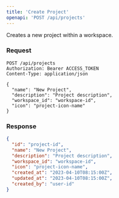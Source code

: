 ```yaml
---
title: 'Create Project'
openapi: 'POST /api/projects'
---
```


Creates a new project within a workspace.

### Request

```
POST /api/projects
Authorization: Bearer ACCESS_TOKEN
Content-Type: application/json

{
  "name": "New Project",
  "description": "Project description",
  "workspace_id": "workspace-id",
  "icon": "project-icon-name"
}
```

### Response

```json
{
  "id": "project-id",
  "name": "New Project",
  "description": "Project description",
  "workspace_id": "workspace-id",
  "icon": "project-icon-name",
  "created_at": "2023-04-10T08:15:00Z",
  "updated_at": "2023-04-10T08:15:00Z",
  "created_by": "user-id"
}
```
